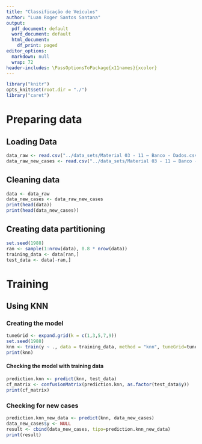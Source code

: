 ```yaml
---
title: "Classificação de Veículos"
author: "Luan Roger Santos Santana"
output:
  pdf_document: default
  word_document: default
  html_document:
    df_print: paged
editor_options:
  markdown: null
  wrap: 72
header-includes: \PassOptionsToPackage{x11names}{xcolor}
---
```


```r
library("knitr")
opts_knit$set(root.dir = "./")
library("caret")
```

# Preparing data

## Loading Data

```r
data_raw <- read.csv("../data_sets/Material 03 - 11 – Banco - Dados.csv")
data_raw_new_cases <- read.csv("../data_sets/Material 03 - 11 – Banco - Dados - Novos Casos.csv")
```

## Cleaning data

```r
data <- data_raw
data_new_cases <- data_raw_new_cases
print(head(data))
print(head(data_new_cases))
```

## Creating data partitioning

```r
set.seed(1988)
ran <- sample(1:nrow(data), 0.8 * nrow(data))
training_data <- data[ran,]
test_data <- data[-ran,]
```

# Training

## Using KNN

### Creating the model

```r
tuneGrid <- expand.grid(k = c(1,3,5,7,9))
set.seed(1988)
knn <- train(y ~ ., data = training_data, method = "knn", tuneGrid=tuneGrid)
print(knn)
```

#### Checking the model with training data

```r
prediction.knn <- predict(knn, test_data)
cf_matrix <- confusionMatrix(prediction.knn, as.factor(test_data$y))
print(cf_matrix)
```

### Checking for new cases

```r
prediction.knn_new_data <- predict(knn, data_new_cases)
data_new_cases$y <- NULL
result <- cbind(data_new_cases, tipo=prediction.knn_new_data)
print(result)
```
